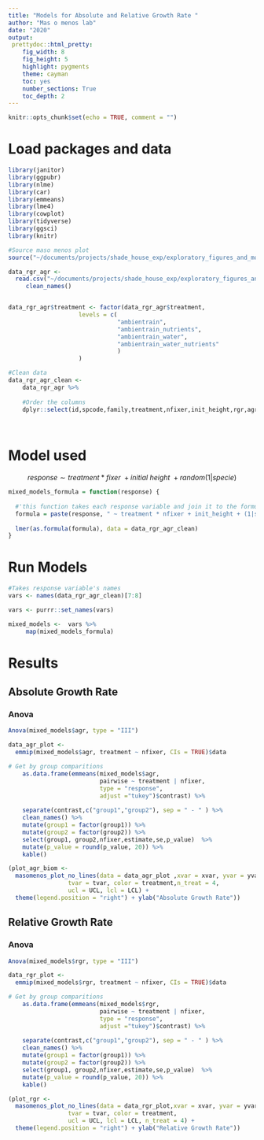 ```yaml
---
title: "Models for Absolute and Relative Growth Rate "
author: "Mas o menos lab"
date: "2020"
output: 
 prettydoc::html_pretty:
    fig_width: 8
    fig_height: 5 
    highlight: pygments
    theme: cayman   
    toc: yes
    number_sections: True
    toc_depth: 2
---
```


```r
knitr::opts_chunk$set(echo = TRUE, comment = "")
```

# Load packages and data
```r
library(janitor)
library(ggpubr)
library(nlme)
library(car)
library(emmeans)
library(lme4)
library(cowplot)
library(tidyverse)
library(ggsci)
library(knitr)
```

```r
#Source maso menos plot
source("~/documents/projects/shade_house_exp/exploratory_figures_and_models/codes/masomenos_plot.R")
```


```r
data_rgr_agr <- 
  read.csv("~/documents/projects/shade_house_exp/exploratory_figures_and_models/data/finalDat.csv", header = T) %>% 
	 clean_names() 


data_rgr_agr$treatment <- factor(data_rgr_agr$treatment,
					levels = c(
							   "ambientrain", 
							   "ambientrain_nutrients",
							   "ambientrain_water",
							   "ambientrain_water_nutrients"
							   )
					)

#Clean data
data_rgr_agr_clean <- 
    data_rgr_agr %>% 
    
    #Order the columns  
    dplyr::select(id,spcode,family,treatment,nfixer,init_height,rgr,agr)
 
  
```


# Model used 

$$response\sim treatment*fixer\ + initial\ height\ + random(1|specie)$$

```r
mixed_models_formula = function(response) {
  
  #'this function takes each response variable and join it to the formula
  formula = paste(response, " ~ treatment * nfixer + init_height + (1|spcode)")
  
  lmer(as.formula(formula), data = data_rgr_agr_clean)
}
```

# Run Models

```r
#Takes response variable's names 
vars <- names(data_rgr_agr_clean)[7:8]
```

```r
vars <- purrr::set_names(vars)
```

```r
mixed_models <-  vars %>%
     map(mixed_models_formula)
```

# Results

## Absolute Growth Rate

### Anova
```r
Anova(mixed_models$agr, type = "III")
```


```r
data_agr_plot <- 
  emmip(mixed_models$agr, treatment ~ nfixer, CIs = TRUE)$data 

# Get by group comparitions
    as.data.frame(emmeans(mixed_models$agr,
    					  pairwise ~ treatment | nfixer,
    					  type = "response", 
    					  adjust ="tukey")$contrast) %>% 
  
    separate(contrast,c("group1","group2"), sep = " - " ) %>% 
    clean_names() %>% 
    mutate(group1 = factor(group1)) %>%
    mutate(group2 = factor(group2)) %>% 
    select(group1, group2,nfixer,estimate,se,p_value)  %>%
    mutate(p_value = round(p_value, 20)) %>% 
    kable()
```



```r
(plot_agr_biom <- 
  masomenos_plot_no_lines(data = data_agr_plot ,xvar = xvar, yvar = yvar, 
                 tvar = tvar, color = treatment,n_treat = 4,
                 ucl = UCL, lcl = LCL) +
  theme(legend.position = "right") + ylab("Absolute Growth Rate"))
```



## Relative Growth Rate

### Anova
```r
Anova(mixed_models$rgr, type = "III")
```



```r
data_rgr_plot <- 
  emmip(mixed_models$rgr, treatment ~ nfixer, CIs = TRUE)$data 

# Get by group comparitions
    as.data.frame(emmeans(mixed_models$rgr,
    					  pairwise ~ treatment | nfixer,
    					  type = "response", 
    					  adjust ="tukey")$contrast) %>% 
  
    separate(contrast,c("group1","group2"), sep = " - " ) %>% 
    clean_names() %>% 
    mutate(group1 = factor(group1)) %>%
    mutate(group2 = factor(group2)) %>% 
    select(group1, group2,nfixer,estimate,se,p_value)  %>%
    mutate(p_value = round(p_value, 20)) %>% 
    kable()
```


```r
(plot_rgr <- 
  masomenos_plot_no_lines(data = data_rgr_plot,xvar = xvar, yvar = yvar, 
                 tvar = tvar, color = treatment,
                 ucl = UCL, lcl = LCL, n_treat = 4) +
  theme(legend.position = "right") + ylab("Relative Growth Rate"))
```



